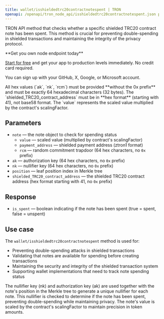 ---
title: wallet/isshieldedtrc20contractnotespent | TRON
openapi: /openapi/tron_node_api/isshieldedtrc20contractnotespent.json post /95e61622bf6a8af293978377718e3b77/wallet/isshieldedtrc20contractnotespent
---

TRON API method that checks whether a specific shielded TRC20 contract note has been spent. This method is crucial for preventing double-spending in shielded transactions and maintaining the integrity of the privacy protocol.

<Check>
**Get you own node endpoint today**

[Start for free](https://console.chainstack.com/) and get your app to production levels immediately. No credit card required.

You can sign up with your GitHub, X, Google, or Microsoft account.
</Check>

<Warning>
All hex values (`ak`, `nk`, `rcm`) must be provided **without the 0x prefix** and must be exactly 64 hexadecimal characters (32 bytes). The `shielded_TRC20_contract_address` must be in **hex format** (starting with 41), not base58 format. The `value` represents the scaled value multiplied by the contract's scalingFactor.
</Warning>

## Parameters

* `note` — the note object to check for spending status
  * `value` — scaled value (multiplied by contract's scalingFactor)
  * `payment_address` — shielded payment address (ztron1 format)
  * `rcm` — random commitment trapdoor (64 hex characters, no `0x` prefix)
* `ak` — authorization key (64 hex characters, no `0x` prefix)
* `nk` — nullifier key (64 hex characters, no `0x` prefix)
* `position` — leaf position index in Merkle tree
* `shielded_TRC20_contract_address` — the shielded TRC20 contract address (hex format starting with 41, no `0x` prefix)

## Response

* `is_spent` — boolean indicating if the note has been spent (true = spent, false = unspent)

## Use case

The `wallet/isshieldedtrc20contractnotespent` method is used for:

* Preventing double-spending attacks in shielded transactions
* Validating that notes are available for spending before creating transactions
* Maintaining the security and integrity of the shielded transaction system
* Supporting wallet implementations that need to track note spending status

<Info>
The nullifier key (nk) and authorization key (ak) are used together with the note's position in the Merkle tree to generate a unique nullifier for each note. This nullifier is checked to determine if the note has been spent, preventing double-spending while maintaining privacy. The note's value is scaled by the contract's scalingFactor to maintain precision in token amounts.
</Info>